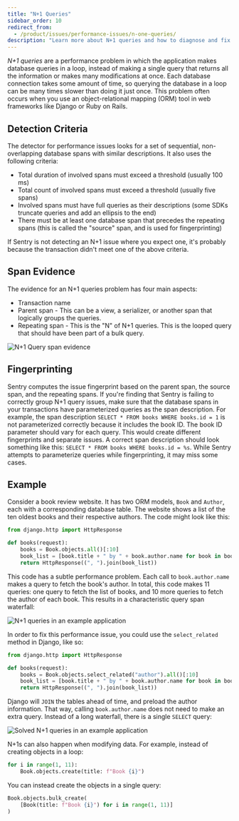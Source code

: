 ```yaml
---
title: "N+1 Queries"
sidebar_order: 10
redirect_from:
  - /product/issues/performance-issues/n-one-queries/
description: "Learn more about N+1 queries and how to diagnose and fix them."
---
```


_N+1 queries_ are a performance problem in which the application makes database queries in a loop, instead of making a single query that returns all the information or makes many modifications at once. Each database connection takes some amount of time, so querying the database in a loop can be many times slower than doing it just once. This problem often occurs when you use an object-relational mapping (ORM) tool in web frameworks like Django or Ruby on Rails.

## Detection Criteria

The detector for performance issues looks for a set of sequential, non-overlapping database spans with similar descriptions. It also uses the following criteria:

- Total duration of involved spans must exceed a threshold (usually 100 ms)
- Total count of involved spans must exceed a threshold (usually five spans)
- Involved spans must have full queries as their descriptions (some SDKs truncate queries and add an ellipsis to the end)
- There must be at least one database span that precedes the repeating spans (this is called the "source" span, and is used for fingerprinting)

If Sentry is not detecting an N+1 issue where you expect one, it's probably because the transaction didn't meet one of the above criteria.

## Span Evidence

The evidence for an N+1 queries problem has four main aspects:

- Transaction name
- Parent span - This can be a view, a serializer, or another span that logically groups the queries.
- Repeating span - This is the "N" of N+1 queries. This is the looped query that should have been part of a bulk query.

![N+1 Query span evidence](n-plus-one-span-evidence.png)

## Fingerprinting

Sentry computes the issue fingerprint based on the parent span, the source span, and the repeating spans. If you're finding that Sentry is failing to correctly group N+1 query issues, make sure that the database spans in your transactions have parameterized queries as the span description. For example, the span description `SELECT * FROM books WHERE books.id = 1` is not parameterized correctly because it includes the book ID. The book ID parameter should vary for each query. This would create different fingerprints and separate issues. A correct span description should look something like this: `SELECT * FROM books WHERE books.id = %s`. While Sentry attempts to parameterize queries while fingerprinting, it may miss some cases.

## Example

Consider a book review website. It has two ORM models, `Book` and `Author`, each with a corresponding database table. The website shows a list of the ten oldest books and their respective authors. The code might look like this:

```python
from django.http import HttpResponse

def books(request):
    books = Book.objects.all()[:10]
    book_list = [book.title + " by " + book.author.name for book in books]
    return HttpResponse((", ").join(book_list))
```

This code has a subtle performance problem. Each call to `book.author.name` makes a query to fetch the book's author. In total, this code makes 11 queries: one query to fetch the list of books, and 10 more queries to fetch the author of each book. This results in a characteristic query span waterfall:

![N+1 queries in an example application](n-plus-one-queries-before.png)

In order to fix this performance issue, you could use the `select_related` method in Django, like so:

```python
from django.http import HttpResponse

def books(request):
    books = Book.objects.select_related("author").all()[:10]
    book_list = [book.title + " by " + book.author.name for book in books]
    return HttpResponse((", ").join(book_list))
```

Django will `JOIN` the tables ahead of time, and preload the author information. That way, calling `book.author.name` does not need to make an extra query. Instead of a long waterfall, there is a single `SELECT` query:

![Solved N+1 queries in an example application](n-plus-one-queries-after.png)

N+1s can also happen when modifying data. For example, instead of creating objects in a loop:

```python
for i in range(1, 11):
    Book.objects.create(title: f"Book {i}")
```

You can instead create the objects in a single query:

```python
Book.objects.bulk_create(
    [Book(title: f"Book {i}") for i in range(1, 11)]
)
```
